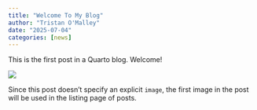 ```yaml
---
title: "Welcome To My Blog"
author: "Tristan O'Malley"
date: "2025-07-04"
categories: [news]
---
```


This is the first post in a Quarto blog. Welcome!

![](thumbnail.jpg)

Since this post doesn't specify an explicit `image`, the first image in the post will be used in the listing page of posts.
